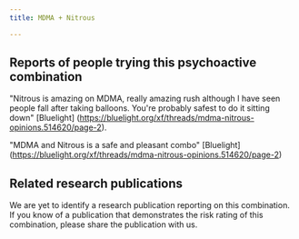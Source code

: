 ---
title: MDMA + Nitrous

---

## Reports of people trying this psychoactive combination

"Nitrous is amazing on MDMA, really amazing rush although I have seen people fall after taking balloons. You're probably safest to do it sitting down" [Bluelight] (https://bluelight.org/xf/threads/mdma-nitrous-opinions.514620/page-2).

"MDMA and Nitrous is a safe and pleasant combo" [Bluelight] (https://bluelight.org/xf/threads/mdma-nitrous-opinions.514620/page-2)


## Related research publications

We are yet to identify a research publication reporting on this combination. If you know of a publication that demonstrates the risk rating of this combination, please share the publication with us.



